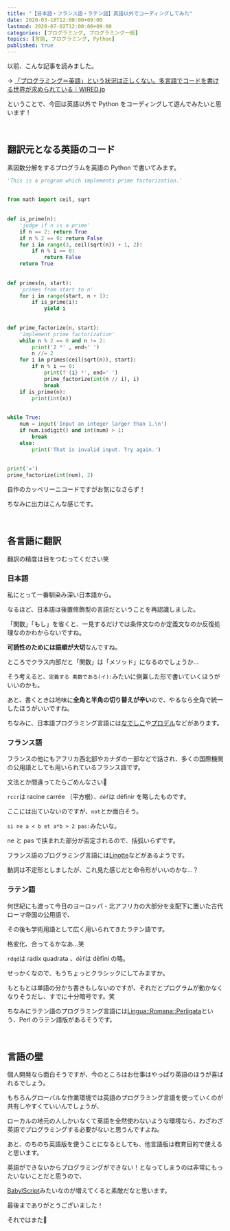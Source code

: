 ```yaml
---
title: "【日本語・フランス語・ラテン語】英語以外でコーディングしてみた"
date: 2020-03-18T12:00:00+09:00
lastmod: 2020-07-02T12:00:00+09:00
categories: [プログラミング, プログラミング一般]
topics: [言語, プログラミング, Python]
published: true
---
```


以前、こんな記事を読みました。

→ [「プログラミング＝英語」という状況は正しくない。多言語でコードを書ける世界が求められている｜WIRED.jp](https://wired.jp/2019/08/04/coding-is-for-everyoneas-long-as-you-speak-english/)

ということで、今回は英語以外で Python をコーディングして遊んでみたいと思います！

<!--more-->

<br/>

## 翻訳元となる英語のコード

素因数分解をするプログラムを英語の Python で書いてみます。

```py
'This is a program which implements prime factorization.'
　
　
from math import ceil, sqrt
　
　
def is_prime(n):
    'judge if n is a prime'
    if n == 2: return True
    if n % 2 == 0: return False
    for i in range(3, ceil(sqrt(n)) + 1, 2):
        if n % i == 0:
            return False
    return True
　
　
def primes(n, start):
    'primes from start to n'
    for i in range(start, n + 1):
        if is_prime(i):
            yield i
　
　
def prime_factorize(n, start):
    'implement prime factorization'
    while n % 2 == 0 and n != 2:
        print('2 *' , end=' ')
        n //= 2
    for i in primes(ceil(sqrt(n)), start):
        if n % i == 0:
            print(f'{i} *', end=' ')
            prime_factorize(int(n // i), i)
            break
    if is_prime(n):
        print(int(n))
　
　
while True:
    num = input('Input an integer larger than 1.\n')
    if num.isdigit() and int(num) > 1:
        break
    else:
        print('That is invalid input. Try again.')
　
　
print('=')
prime_factorize(int(num), 2)
```

自作のカッペリーニコードですがお気になさらず！

ちなみに出力はこんな感じです。

<postimage src="jikkou_gamen" ext="png" alt="実行画面" />

<relpos link="pcap-report" />

<br/>

## 各言語に翻訳

翻訳の精度は目をつむってください笑

### 日本語

私にとって一番馴染み深い日本語から。

<postimage src="ja" alt="ja" />

なるほど、日本語は後置修飾型の言語だということを再認識しました。

「関数」「もし」を省くと、一見するだけでは条件文なのか定義文なのか反復処理なのかわからないですね。

**可読性のためには語順が大切**なんですね。

ところでクラス内部だと「関数」は「メソッド」になるのでしょうか…

そう考えると、`定義する 素数である(イ):`みたいに倒置した形で書いていくほうがいいのかも。

あと、書くときは地味に**全角と半角の切り替えが辛い**ので、やるなら全角で統一したほうがいいですね。

ちなみに、日本語プログラミング言語には[なでしこ](https://nadesi.com/top/)や[プロデル](https://rdr.utopiat.net/)などがあります。

### フランス語

フランスの他にもアフリカ西北部やカナダの一部などで話され、多くの国際機関の公用語としても用いられているフランス語です。

文法とか間違ってたらごめんなさい🙏

<postimage src="fr" alt="fr" />

`rccr`は racine carrée （平方根）、`déf`は définir を略したものです。

ここには出ていないのですが、`not`とか面白そう。

`si ne a < b et a*b > 2 pas:`みたいな。

ne と pas で挟まれた部分が否定されるので、括弧いらずです。

フランス語のプログラミング言語には[Linotte](http://langagelinotte.free.fr/)などがあるようです。

動詞は不定形としましたが、これ見た感じだと命令形がいいのかな…？

### ラテン語

何世紀にも渡って今日のヨーロッパ・北アフリカの大部分を支配下に置いた古代ローマ帝国の公用語で、

その後も学術用語として広く用いられてきたラテン語です。

<postimage src="la" alt="la" />

格変化、合ってるかなあ…笑

`rdqd`は radix quadrata 、`dēf`は dēfīni の略。

せっかくなので、もうちょっとクラシックにしてみますか。

<postimage src="cl" alt="classical la" />

もともとは単語の分かち書きもしないのですが、それだとプログラムが動かなくなりそうだし、すでに十分暗号です。笑

ちなみにラテン語のプログラミング言語には[Lingua::Romana::Perligata](https://metacpan.org/pod/Lingua::Romana::Perligata)という、Perl のラテン語版があるそうです。

<br/>

## 言語の壁

個人開発なら面白そうですが、今のところはお仕事はやっぱり英語のほうが喜ばれるでしょう。

もちろんグローバルな作業環境では英語のプログラミング言語を使っていくのが共有しやすくていいんでしょうが、

ローカルの地元の人しかいなくて英語を全然使わないような環境なら、わざわざ英語でプログラミングする必要がないと思うんですよね。

あと、のちのち英語版を使うことになるとしても、他言語版は教育目的で使えると思います。

英語ができないからプログラミングができない！となってしまうのは非常にもったいないことだと思うので、

[BabylScript](http://www.babylscript.com/)みたいなのが増えてくると素敵だなと思います。

最後までありがとうございました！

それではまた👋
